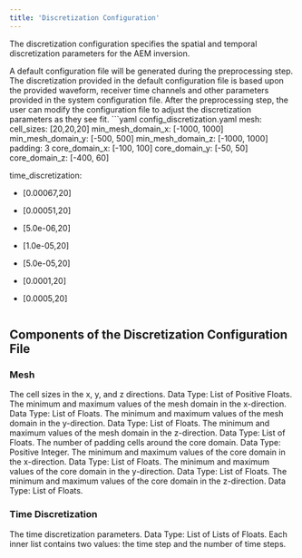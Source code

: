 ```yaml
---
title: 'Discretization Configuration'
---
```


The discretization configuration specifies the spatial and temporal discretization parameters for the AEM inversion. 

<Tip>
A default configuration file will be generated during the preprocessing step. The discretization provided in the default configuration file is based upon the provided waveform, receiver time channels and other parameters provided in the system configuration file. After the preprocessing step, the user can modify the configuration file to adjust the discretization parameters as they see fit.
</Tip>

<Accordion title="Example Discretization Configuration File:">
  ```yaml config_discretization.yaml
  mesh: 
  cell_sizes: [20,20,20]
  min_mesh_domain_x: [-1000, 1000]
  min_mesh_domain_y: [-500, 500]
  min_mesh_domain_z: [-1000, 1000]
  padding: 3
  core_domain_x: [-100, 100]  
  core_domain_y: [-50, 50]
  core_domain_z: [-400, 60] 
  
time_discretization: 
- [0.00067,20]
- [0.00051,20]
- [5.0e-06,20]
- [1.0e-05,20]
- [5.0e-05,20]
- [0.0001,20]
- [0.0005,20]

  ```
</Accordion>

## Components of the Discretization Configuration File

### Mesh

<AccordionGroup>
  <Accordion title="Cell Sizes (cell_sizes)">
    The cell sizes in the x, y, and z directions. Data Type: List of Positive Floats.
  </Accordion>
  <Accordion title="Minimum Mesh Domain X (min_mesh_domain_x)">
    The minimum and maximum values of the mesh domain in the x-direction. Data Type: List of Floats.
  </Accordion>
  <Accordion title="Minimum Mesh Domain Y (min_mesh_domain_y)">
    The minimum and maximum values of the mesh domain in the y-direction. Data Type: List of Floats.
  </Accordion>
  <Accordion title="Minimum Mesh Domain Z (min_mesh_domain_z)">
    The minimum and maximum values of the mesh domain in the z-direction. Data Type: List of Floats.
  </Accordion>
  <Accordion title="Padding (padding)">
    The number of padding cells around the core domain. Data Type: Positive Integer.
  </Accordion>
  <Accordion title="Core Domain X (core_domain_x)">
    The minimum and maximum values of the core domain in the x-direction. Data Type: List of Floats.
  </Accordion>
  <Accordion title="Core Domain Y (core_domain_y)">
    The minimum and maximum values of the core domain in the y-direction. Data Type: List of Floats.
  </Accordion>
  <Accordion title="Core Domain Z (core_domain_z)">
    The minimum and maximum values of the core domain in the z-direction. Data Type: List of Floats.
  </Accordion>
</AccordionGroup>

### Time Discretization

<AccordionGroup>
  <Accordion title="Time Discretization">
    The time discretization parameters. Data Type: List of Lists of Floats. Each inner list contains two values: the time step and the number of time steps.
  </Accordion>    
</AccordionGroup>